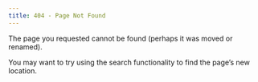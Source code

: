 ```yaml
---
title: 404 - Page Not Found
---
```


The page you requested cannot be found (perhaps it was moved or renamed).

You may want to try using the search functionality to find the page's new location.